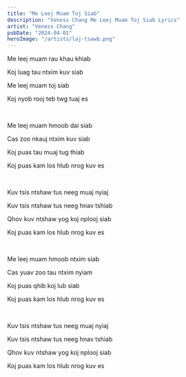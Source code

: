 ```yaml
---
title: "Me Leej Muam Toj Siab"
description: "Veness Chang Me Leej Muam Toj Siab Lyrics"
artist: "Veness Chang"
pubDate: "2024-04-01"
heroImage: "/artists/laj-tsawb.png"
---
```


Me leej muam rau khau khiab

Koj luag tau ntxim kuv siab

Me leej muam toj siab

Koj nyob rooj teb twg tuaj es

<br />

Me leej muam hmoob dai siab

Cas zoo nkauj ntxim kuv siab

Koj puas tau muaj tug thiab

Koj puas kam los hlub nrog kuv es

<br />

Kuv tsis ntshaw tus neeg muaj nyiaj

Kuv tsis ntshaw tus neeg hnav tshiab

Qhov kuv ntshaw yog koj nplooj siab

Koj puas kam los hlub nrog kuv es

<br />

Me leej muam hmoob ntxim siab

Cas yuav zoo tau ntxim nyiam

Koj puas qhib koj lub siab

Koj puas kam los hlub nrog kuv es

<br />

Kuv tsis ntshaw tus neeg muaj nyiaj

Kuv tsis ntshaw tus neeg hnav tshiab

Qhov kuv ntshaw yog koj nplooj siab

Koj puas kam los hlub nrog kuv es
